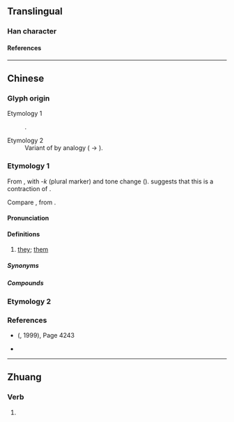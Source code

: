 {{also|𠊬}}
{{character info}}
==Translingual==

===Han character===
{{Han char|rn=9|rad=人|as=07|sn=9|four=27220|canj=OGIL|ids=⿰亻却}}

====References====
{{Han ref|kx=0106.041|hdz=10156.141|uh=3462}}

----

==Chinese==

===Glyph origin===
; Etymology 1
: {{Han compound|人|alt1=亻|却|ls=psc|c1=s|c2=p|t1=man; person|no_och2=1}}.
; Etymology 2
: Variant of {{zh-l|*𠊬}} by analogy ({{zh-l|*卻}} → {{zh-l|*却}}).

===Etymology 1===
{{zh-forms|alt=却,𠳞,屐}}
From {{zh-l|*佢|he; she; it}}, with -''k'' (plural marker) and tone change ({{zh-ref|Gan, 1997}}). {{zh-ref|Zhang (1997)}} suggests that this is a contraction of {{lang|zh|佢個}}.

Compare {{zh-l|*偌|you (plural)}}, from {{zh-l|*你|you (singular)}}.

====Pronunciation====
{{zh-pron
|c-t=kiak4
|cat=pron
}}

====Definitions====
{{zh-hanzi}}

# {{lb|zh|dialectal Cantonese|including|Siyi|Yangjiang}} [[they]]; [[them]]
#: {{zh-x|㑢個|[[their]]|C-T|tr=kiak4 goi1}}

=====Synonyms=====
{{zh-dial|他們}}

=====Compounds=====
{{zh-der|㑢個}}

===Etymology 2===
{{zh-see|𠊬|v}} <!-- Note: Not the simplified form of 𠊬 - 㑢/𠊬 not found in https://zh.wikisource.org/wiki/通用規范漢字表 -->

===References===
* {{lang|zh|《漢語方言大詞典》}} ({{lang|zh|中華書局}}, 1999), Page 4243 <!-- Note: Not the same as 《現代漢語方言大詞典》 (江蘇教育出版社, 2002) -->
* {{R:twedu|C00225-005}}

----

==Zhuang==

===Verb===
{{za-head|verb}}

# {{za-sawndip form of|gyoz||to [[beg]]}}